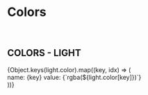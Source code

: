 
<Meta title="Theme" />

# Colors

<br />

## COLORS - LIGHT

<Preview>
  <Story name="light-2">
    {Object.keys(light.color).map((key, idx) => (
      <div key={idx}>
        <div
          style={{
            width: '100%',
            height: '50px',
            background: `rgba(${light.color[key]})`,
            border: '1px solid #efefef',
          }}
        />
        name: {key}
        value: {`rgba(${light.color[key]})`}
      </div>
    ))}
  </Story>
</Preview>

